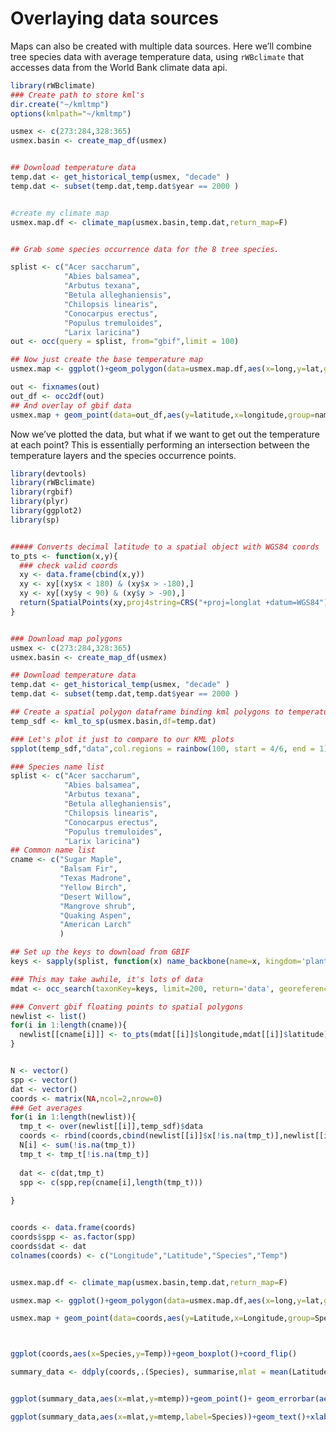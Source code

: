 Overlaying data sources
========================================================

Maps can also be created with multiple data sources.  Here we'll combine tree species data with average temperature data, using  `rWBclimate` that accesses data from the World Bank climate data api.

```r
library(rWBclimate)
### Create path to store kml's
dir.create("~/kmltmp")
options(kmlpath="~/kmltmp")

usmex <- c(273:284,328:365)
usmex.basin <- create_map_df(usmex)


## Download temperature data
temp.dat <- get_historical_temp(usmex, "decade" )
temp.dat <- subset(temp.dat,temp.dat$year == 2000 )


#create my climate map
usmex.map.df <- climate_map(usmex.basin,temp.dat,return_map=F)


## Grab some species occurrence data for the 8 tree species.

splist <- c("Acer saccharum",
            "Abies balsamea",
            "Arbutus texana",
            "Betula alleghaniensis",
            "Chilopsis linearis",
            "Conocarpus erectus",
            "Populus tremuloides",
            "Larix laricina")
out <- occ(query = splist, from="gbif",limit = 100)

## Now just create the base temperature map
usmex.map <- ggplot()+geom_polygon(data=usmex.map.df,aes(x=long,y=lat,group=group,fill=data,alpha=.8))+scale_fill_continuous("Average annual \n temp: 1990-2000",low="yellow",high="red")+ guides(alpha=F)+theme_bw()

out <- fixnames(out)
out_df <- occ2df(out)
## And overlay of gbif data
usmex.map + geom_point(data=out_df,aes(y=latitude,x=longitude,group=name,colour= name)) + xlim(-125,-59)+ylim(5,55)
```

Now we've plotted the data, but what if we want to get out the temperature at each point?  This is essentially performing an intersection between the temperature layers and the species occurrence points.

```r
library(devtools)
library(rWBclimate)
library(rgbif)
library(plyr)
library(ggplot2)
library(sp)


##### Converts decimal latitude to a spatial object with WGS84 coords
to_pts <- function(x,y){
  ### check valid coords
  xy <- data.frame(cbind(x,y))
  xy <- xy[(xy$x < 180) & (xy$x > -180),]
  xy <- xy[(xy$y < 90) & (xy$y > -90),]
  return(SpatialPoints(xy,proj4string=CRS("+proj=longlat +datum=WGS84")))
}


### Download map polygons
usmex <- c(273:284,328:365)
usmex.basin <- create_map_df(usmex)

## Download temperature data
temp.dat <- get_historical_temp(usmex, "decade" )
temp.dat <- subset(temp.dat,temp.dat$year == 2000 )

## Create a spatial polygon dataframe binding kml polygons to temperature data
temp_sdf <- kml_to_sp(usmex.basin,df=temp.dat)

### Let's plot it just to compare to our KML plots
spplot(temp_sdf,"data",col.regions = rainbow(100, start = 4/6, end = 1))

### Species name list
splist <- c("Acer saccharum",
            "Abies balsamea",
            "Arbutus texana",
            "Betula alleghaniensis",
            "Chilopsis linearis",
            "Conocarpus erectus",
            "Populus tremuloides",
            "Larix laricina")
## Common name list
cname <- c("Sugar Maple",
           "Balsam Fir",
           "Texas Madrone",
           "Yellow Birch",
           "Desert Willow",
           "Mangrove shrub",
           "Quaking Aspen",
           "American Larch"
           )

## Set up the keys to download from GBIF
keys <- sapply(splist, function(x) name_backbone(name=x, kingdom='plants')$speciesKey, USE.NAMES=FALSE)

### This may take awhile, it's lots of data
mdat <- occ_search(taxonKey=keys, limit=200, return='data', georeferenced=TRUE)

### Convert gbif floating points to spatial polygons
newlist <- list()
for(i in 1:length(cname)){
  newlist[[cname[i]]] <- to_pts(mdat[[i]]$longitude,mdat[[i]]$latitude)
}


N <- vector()
spp <- vector()
dat <- vector()
coords <- matrix(NA,ncol=2,nrow=0)
### Get averages
for(i in 1:length(newlist)){
  tmp_t <- over(newlist[[i]],temp_sdf)$data  
  coords <- rbind(coords,cbind(newlist[[i]]$x[!is.na(tmp_t)],newlist[[i]]$y[!is.na(tmp_t)]))
  N[i] <- sum(!is.na(tmp_t))
  tmp_t <- tmp_t[!is.na(tmp_t)]
  
  dat <- c(dat,tmp_t)
  spp <- c(spp,rep(cname[i],length(tmp_t)))
    
}


coords <- data.frame(coords)
coords$spp <- as.factor(spp)
coords$dat <- dat
colnames(coords) <- c("Longitude","Latitude","Species","Temp")


usmex.map.df <- climate_map(usmex.basin,temp.dat,return_map=F)

usmex.map <- ggplot()+geom_polygon(data=usmex.map.df,aes(x=long,y=lat,group=group,fill=data,alpha=.8))+scale_fill_continuous("Average annual \n temp: 1990-2000",low="yellow",high="red")+ guides(alpha=F)+theme_bw()

usmex.map + geom_point(data=coords,aes(y=Latitude,x=Longitude,group=Species,colour= Species)) + xlim(-125,-59)+ylim(5,55)



ggplot(coords,aes(x=Species,y=Temp))+geom_boxplot()+coord_flip()

summary_data <- ddply(coords,.(Species), summarise,mlat = mean(Latitude),mtemp = mean(Temp),sdlat = sd(Latitude),sdtemp = sd(Temp))


ggplot(summary_data,aes(x=mlat,y=mtemp))+geom_point()+ geom_errorbar(aes(ymin = mtemp - sdtemp, ymax=mtemp+sdtemp,width=.5)) + geom_errorbarh(aes(xmin = mlat - sdlat, xmax=mlat+sdlat,width=.5)) + stat_smooth(method="lm",se=F)+xlab("Mean Latitude") + ylab("Mean Temperature (C)") + theme_bw()

ggplot(summary_data,aes(x=mlat,y=mtemp,label=Species))+geom_text()+xlab("Mean Latitude") + ylab("Mean Temperature (C)") + theme_bw()+ xlim(10,50)



```

